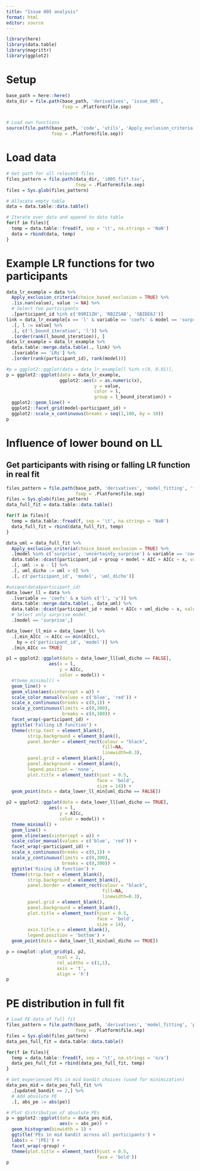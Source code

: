 ```yaml
---
title: "Issue 005 analysis"
format: html
editor: source
---
```


```r
library(here)
library(data.table)
library(magrittr)
library(ggplot2)
```

# Setup

```r
base_path = here::here()
data_dir = file.path(base_path, 'derivatives', 'issue_005',
                     fsep = .Platform$file.sep)


# Load own functions
source(file.path(base_path, 'code', 'utils', 'Apply_exclusion_criteria.R',
                 fsep = .Platform$file.sep))
```

# Load data

```r
# Get path for all relevant files
files_pattern = file.path(data_dir, 'i005_fit*.tsv',
                          fsep = .Platform$file.sep)
files = Sys.glob(files_pattern)

# Allocate empty table
data = data.table::data.table()

# Iterate over data and append to data table
for(f in files){
  temp = data.table::fread(f, sep = '\t', na.strings = 'NaN')
  data = rbind(data, temp)
}
```

# Example LR functions for two participants

```r
data_lr_example = data %>%
  Apply_exclusion_criteria(choice_based_exclusion = TRUE) %>%
  .[is.nan(value), value := NA] %>%
  # Select two participants
  .[participant_id %in% c('09RI1ZH', 'RB2ZSAB', 'SBIDE6J')]
link = data_lr_example[x == 'l' & variable == 'coefs' & model == 'surprise' & participant_id == '09RI1ZH'] %>%
  .[, l := value] %>%
  .[, c('l_bound_iteration', 'l')] %>%
  .[order(rank(l_bound_iteration)), ]
data_lr_example = data_lr_example %>%
  data.table::merge.data.table(., link) %>%
  .[variable == 'LRs'] %>%
  .[order(rank(participant_id), rank(model))]
```

```r
#p = ggplot2::ggplot(data = data_lr_example[l %in% c(0, 0.01)],
p = ggplot2::ggplot(data = data_lr_example,                    
                    ggplot2::aes(x = as.numeric(x),
                                 y = value,
                                 color = l,
                                 group = l_bound_iteration)) +
  ggplot2::geom_line() +
  ggplot2::facet_grid(model~participant_id) +
  ggplot2::scale_x_continuous(breaks = seq(1,100, by = 10))
p
```

# Influence of lower bound on LL

## Get participants with rising or falling LR function in real fit

```r
files_pattern = file.path(base_path, 'derivatives', 'model_fitting', 'fit-*fixed.tsv',
                          fsep = .Platform$file.sep)
files = Sys.glob(files_pattern)
data_full_fit = data.table::data.table()

for(f in files){
  temp = data.table::fread(f, sep = '\t', na.strings = 'NaN')
  data_full_fit = rbind(data_full_fit, temp)
}

data_uml = data_full_fit %>%
  Apply_exclusion_criteria(choice_based_exclusion = TRUE) %>%
  .[model %in% c('surprise', 'uncertainty_surprise') & variable == 'coefs',] %>%
  data.table::dcast(participant_id + group + model + AIC + AICc ~ x, value.var = 'value') %>%
  .[, uml := u - l] %>%
  .[, uml_dicho := uml > 0] %>%
  .[, c('participant_id', 'model', 'uml_dicho')]
```


```r
#unique(data$participant_id)
data_lower_ll = data %>%
  .[variable == 'coefs' & x %in% c('l', 'u')] %>%
  data.table::merge.data.table(., data_uml) %>%
  data.table::dcast(participant_id + model + AICc + uml_dicho ~ x, value.var = 'value') %>%
  # Select only surprise model
  .[model == 'surprise',]

data_lower_ll_min = data_lower_ll %>%
  .[,min_AICc := AICc == min(AICc),
    by = c('participant_id', 'model')] %>%
  .[min_AICc == TRUE]

p1 = ggplot2::ggplot(data = data_lower_ll[uml_dicho == FALSE],
                aes(x = l,
                    y = AICc,
                    color = model)) +
  #theme_minimal() +
  geom_line() +
  geom_vline(aes(xintercept = u)) +
  scale_color_manual(values = c('blue', 'red')) +
  scale_x_continuous(breaks = c(0,1)) +
  scale_y_continuous(limits = c(0,300),
                     breaks = c(0,300)) +
  facet_wrap(~participant_id) +
  ggtitle('Falling LR function') +
  theme(strip.text = element_blank(),
        strip.background = element_blank(),
        panel.border = element_rect(colour = "black",
                                    fill=NA,
                                    linewidth=0.3),
        panel.grid = element_blank(),
        panel.background = element_blank(),
        legend.position = 'none',
        plot.title = element_text(hjust = 0.5,
                                  face = 'bold',
                                  size = 14)) +
  geom_point(data = data_lower_ll_min[uml_dicho == FALSE])

p2 = ggplot2::ggplot(data = data_lower_ll[uml_dicho == TRUE],
                aes(x = l,
                    y = AICc,
                    color = model)) +
  theme_minimal() +
  geom_line() +
  geom_vline(aes(xintercept = u)) +
  scale_color_manual(values = c('blue', 'red')) +
  facet_wrap(~participant_id) +
  scale_x_continuous(breaks = c(0,1)) +
  scale_y_continuous(limits = c(0,300),
                     breaks = c(0,300)) +
  ggtitle('Rising LR function') +
  theme(strip.text = element_blank(),
        strip.background = element_blank(),
        panel.border = element_rect(colour = "black",
                                    fill=NA,
                                    linewidth=0.3),
        panel.grid = element_blank(),
        panel.background = element_blank(),
        plot.title = element_text(hjust = 0.5,
                                  face = 'bold',
                                  size = 14),
        axis.title.y = element_blank(),
        legend.position = 'bottom') +
  geom_point(data = data_lower_ll_min[uml_dicho == TRUE])

p = cowplot::plot_grid(p1, p2,
                   ncol = 2,
                   rel_widths = c(1,1),
                   axis = 't',
                   align = 'h')
p
```

# PE distribution in full fit

```r
# Load PE data of full fit
files_pattern = file.path(base_path, 'derivatives', 'model_fitting', 'pes-*fixed.tsv',
                          fsep = .Platform$file.sep)
files = Sys.glob(files_pattern)
data_pes_full_fit = data.table::data.table()

for(f in files){
  temp = data.table::fread(f, sep = '\t', na.strings = 'n/a')
  data_pes_full_fit = rbind(data_pes_full_fit, temp)
}

# Get experienced PEs in mid bandit choices (used for minimization)
data_pes_mid = data_pes_full_fit %>%
  .[updated_bandit == 2,] %>%
  # Add absolute PE
  .[, abs_pe := abs(pe)]

# Plot distribution of absolute PEs
p = ggplot2::ggplot(data = data_pes_mid,
                    aes(x = abs_pe)) +
  geom_histogram(binwidth = 1) +
  ggtitle('PEs in mid bandit across all participants') +
  labs(x = '|PE|') +
  facet_wrap(~group) +
  theme(plot.title = element_text(hjust = 0.5,
                                  face = 'bold'))
p
```


